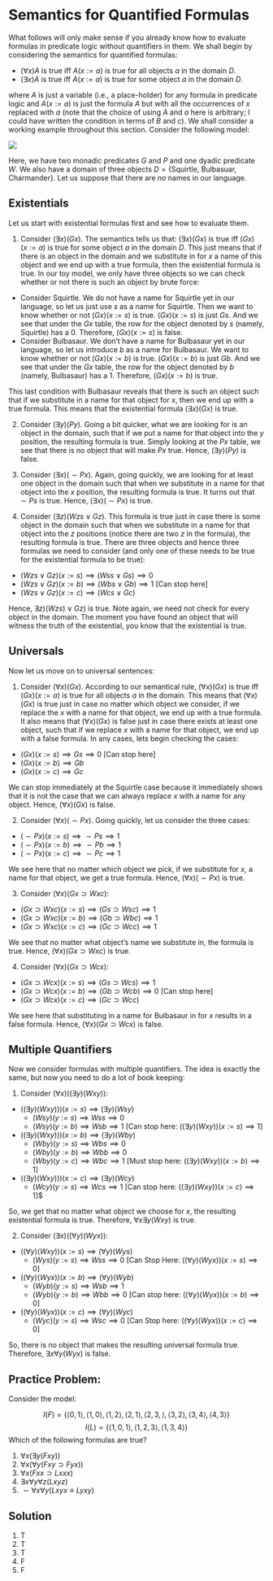 # Semantics for Quantified Formulas

What follows will only make sense if you already know how to evaluate formulas in predicate logic without quantifiers in them. We shall begin by considering the semantics for quantified formulas:

- $(\forall x)A$ is true iff $A(x:=a)$ is true for all objects $a$ in the domain $D$.
- $(\exists x)A$ is true iff $A(x:=a)$ is true for some object $a$ in the domain $D$.

where $A$ is just a variable (i.e., a place-holder) for any formula in predicate logic and $A(x:=a)$ is just the formula $A$ but with all the occurrences of $x$ replaced with $a$ (note that the choice of using $A$ and $a$ here is arbitrary; I could have written the condition in terms of $B$ and $c$). We shall consider a working example throughout this section. Consider the following model:

![](Pictures/Week9-1.png)

Here, we have two monadic predicates $G$ and $P$ and one dyadic predicate $W$. We also have a domain of three objects $D = \{\text{Squirtle, Bulbasuar, Charmander}\}$. Let us suppose that there are no names in our language.

## Existentials

Let us start with existential formulas first and see how to evaluate them.

1. Consider $(\exists x)(Gx)$. The semantics tells us that: $(\exists x)(Gx)$ is true iff $(Gx)(x:=a)$ is true for some object $a$ in the domain $D$. This just means that if there is an object in the domain and we substitute in for $x$ a name of this object and we end up with a true formula, then the existential formula is true. In our toy model, we only have three objects so we can check whether or not there is such an object by brute force:

-  Consider Squirtle. We do not have a name for Squirtle yet in our language, so let us just use $s$ as a name for Squirtle. Then we want to know whether or not $(Gx) (x := s)$ is true. $(Gx)(x:=s)$ is just $Gs$. And we see that under the $Gx$ table, the row for the object denoted by $s$ (namely, Squirtle) has a $0$. Therefore, $(Gx) (x:=s)$ is false.
- Consider Bulbasaur. We don't have a name for Bulbasaur yet in our language, so let us introduce $b$ as a name for Bulbasaur.  We want to know whether or not $(Gx)(x:= b)$ is true. $(Gx)(x:=b)$ is just $Gb$. And we see that under the $Gx$ table, the row for the object denoted by $b$ (namely, Bulbasaur) has a 1. Therefore, $(Gx)(x:=b)$ is true.

This last condition with Bulbasaur reveals that there is such an object such that if we substitute in a name for that object for $x$, then we end up with a true formula. This means that the existential formula $(\exists x)(Gx)$ is true.

2. Consider $(\exists y)(Py)$. Going a bit quicker, what we are looking for is an object in the domain, such that if we put a name for that object into the $y$ position, the resulting formula is true. Simply looking at the $Px$ table, we see that there is no object that will make $Px$ true. Hence, $(\exists y)(Py)$ is false.

3. Consider $(\exists x)(\sim Px)$. Again, going quickly, we are looking for at least one object in the domain such that when we substitute in a name for that object into the $x$ position, the resulting formula is true. It turns out that $\sim Ps$ is true. Hence, $(\exists x)(\sim Px)$ is true.

4. Consider $(\exists z)(Wzs \lor Gz)$. This formula is true just in case there is some object in the domain such that when we substitute in a name for that object into the $z$ positions (notice there are two $z$ in the formula), the resulting formula is true. There are three objects and hence three formulas we need to consider (and only one of these needs to be true for the existential formula to be true):

- $(Wzs \lor Gz)(x:=s) \implies  (Wss \lor Gs) \implies 0$
- $(Wzs \lor Gz)(x:=b) \implies(Wbs \lor Gb) \implies 1$ [Can stop here]
- $(Wzs \lor Gz)(x:=c) \implies (Wcs \lor Gc)$

Hence, $\exists z)(Wzs)\lor Gz)$ is true. Note again, we need not check for every object in the domain. The moment you have found an object that will witness the truth of the existential, you know that the existential is true.

## Universals

Now let us move on to universal sentences:

1. Consider $(\forall x)(Gx)$. According to our semantical rule, $(\forall x)(Gx)$ is true iff $(Gx)(x:=a)$ is true for all objects $a$ in the domain. This means that $(\forall x)(Gx)$ is true just in case no matter which object we consider, if we replace the $x$ with a name for that object, we end up with a true formula. It also means that $(\forall x)(Gx)$ is false just in case there exists at least one object, such that if we replace $x$ with a name for that object, we end up with a false formula. In any cases, lets begin checking the cases:

- $(Gx)(x:= s) \implies Gs \implies 0$ [Can stop here]
- $(Gx)(x:= b) \implies Gb$
- $(Gx)(x:= c) \implies Gc$

We can stop immediately at the Squirtle case because it immediately shows that it is not the case that we can always replace $x$ with a name for any object. Hence, $(\forall x)(Gx)$ is false.

2. Consider $(\forall x)(\sim Px)$. Going quickly, let us consider the three cases:

- $(\sim Px)(x:=s) \implies \sim Ps \implies 1$
- $(\sim Px)(x:=b) \implies \sim Pb \implies 1$
- $(\sim Px)(x:=c) \implies \sim Pc \implies 1$

We see here that no matter which object we pick, if we substitute for $x$, a name for that object, we get a true formula. Hence, $(\forall x)(\sim Px)$ is true.

3. Consider $(\forall x)(Gx \supset Wxc)$:

- $(Gx \supset Wxc)(x:= s) \implies (Gs \supset Wsc) \implies 1$
- $(Gx \supset Wxc)(x:= b) \implies (Gb \supset Wbc) \implies 1$
- $(Gx \supset Wxc)(x:= c) \implies (Gc \supset Wcc) \implies 1$

We see that no matter what object's name we substitute in, the formula is true. Hence, $(\forall x)(Gx \supset Wxc)$ is true.

4. Consider $(\forall x)(Gx \supset Wcx)$:

- $(Gx \supset Wcx)(x:= s) \implies (Gs \supset Wcs) \implies 1$
- $(Gx \supset Wcx)(x:= b) \implies (Gb \supset Wcb) \implies 0$ [Can stop here]
- $(Gx \supset Wcx)(x:= c) \implies (Gc \supset Wcc)$

We see here that substituting in a name for Bulbasaur in for $x$ results in a false formula. Hence, $(\forall x) (Gx \supset Wcx)$ is false.

## Multiple Quantifiers

Now we consider formulas with multiple quantifiers. The idea is exactly the same, but now you need to do a lot of book keeping:

1. Consider $(\forall x)((\exists y)(Wxy))$:

- $((\exists y)(Wxy)))(x:=s) \implies (\exists y)(Wsy)$
    - $(Wsy)(y:=s) \implies Wss \implies 0$
    - $(Wsy)(y:=b) \implies Wsb \implies 1$ [Can stop here: $((\exists y)(Wxy))(x:=s) \implies 1$] 
- $((\exists y)(Wxy)))(x:=b) \implies (\exists y)(Wby)$
    - $(Wby)(y:=s) \implies Wbs \implies 0$
    - $(Wby)(y:=b) \implies Wbb \implies 0$
    - $(Wby)(y:=c) \implies Wbc \implies 1$ [Must stop here: $((\exists y)(Wxy))(x:=b) \implies 1$]
- $((\exists y)(Wxy)))(x:=c) \implies (\exists y)(Wcy)$
    - $(Wcy)(y:=s) \implies Wcs \implies 1$ [Can stop here: $((\exists y)(Wxy))(x:= c) \implies 1$]$ 
    


So, we get that no matter what object we choose for $x$, the resulting existential formula is true. Therefore, $\forall x\exists y (Wxy)$ is true.

2. Consider $(\exists x)((\forall y)(Wyx))$:

- $((\forall y)(Wxy))(x:= s) \implies (\forall y)(Wys)$
    - $(Wys)(y:=s) \implies Wss \implies 0$ [Can Stop Here: $((\forall y)(Wyx))(x:=s) \implies 0$]
- $((\forall y)(Wyx))(x:=b) \implies (\forall y)(Wyb)$
    - $(Wyb)(y:=s) \implies Wsb \implies 1$
    - $(Wyb)(y:=b) \implies Wbb \implies 0$ [Can stop here: $((\forall y)(Wyx))(x:=b) \implies 0$
]
    
- $((\forall y)(Wyx))(x:=c) \implies (\forall y)(Wyc)$
    - $(Wyc)(y:=s) \implies Wsc \implies 0$ [Can Stop here: $((\forall y)(Wyx))(x:=c) \implies 0$] 

So, there is no object that makes the resulting universal formula true. Therefore, $\exists x\forall y(Wyx)$ is false.

## Practice Problem:

Consider the model:

$$
I(F) = \{\langle 0,1\rangle, \langle 1,0\rangle, \langle 1,2\rangle, \langle 2,1\rangle, \langle 2,3,\rangle, \langle 3,2\rangle, \langle 3,4\rangle, \langle 4,3\rangle \}
$$
$$
I(L) = \{\langle 1,0,1\rangle, \langle 1,2,3\rangle,\langle 1,3,4\rangle\}
$$
Which of the following formulas are true?

1. $\forall x(\exists y (Fxy))$
2. $\forall x (\forall y (Fxy \supset Fyx))$
3. $\forall x (Fxx \supset Lxxx)$
4. $\exists x \forall y \forall z(Lxyz)$
5. $\sim \forall x \forall y (Lxyx \equiv Lyxy)$

## Solution

1. T
2. T
3. T
4. F
5. F
